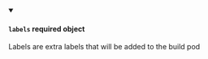 
<details className="config-field" data-expandable="false" open>
<summary>

#### `labels` <span class="config-field-required" data-required="false">required</span> <span class="config-field-type">object</span> <span class="config-field-default"></span>

Labels are extra labels that will be added to the build pod

</summary>



</details>
